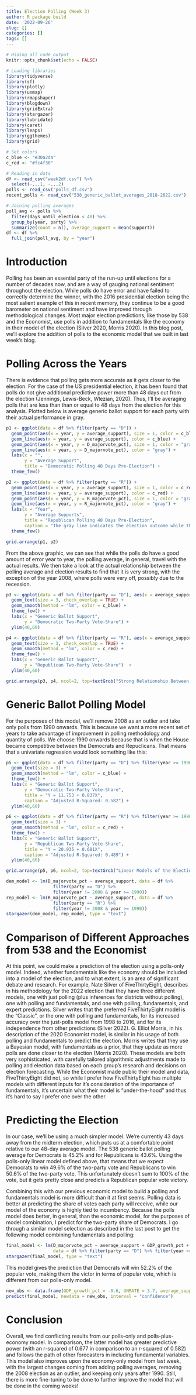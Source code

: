 ```yaml
---
title: Election Polling (Week 3)
author: R package build
date: '2022-09-26'
slug: []
categories: []
tags: []
---
```


```r
# Hiding all code output
knitr::opts_chunk$set(echo = FALSE)

# Loading libraries
library(tidyverse)
library(sf)
library(plotly)
library(usmap)
library(rmapshaper)
library(blogdown)
library(gridExtra)
library(stargazer)
library(lubridate)
library(caret)
library(leaps)
library(ggthemes)
library(grid)

# Set colors
c_blue <- "#30a2da"
c_red <- "#fc4f30"

# Reading in data
df <- read_csv("week2df.csv") %>%
  select(-...1, -...2)
polls <- read_csv("polls_df.csv")
recent_polls <- read_csv("538_generic_ballot_averages_2018-2022.csv")

# Joining polling averages
poll_avg <- polls %>%
  filter(days_until_election < 48) %>%
  group_by(year, party) %>%
  summarize(count = n(), average_support = mean(support))
df <- df %>%
  full_join(poll_avg, by = "year")

```

# Introduction

Polling has been an essential party of the run-up until elections for a number of decades now, and are a way of gauging national sentiment throughout the election. While polls do have error and have failed to correctly determine the winner, with the 2016 presidential election being the most salient example of this in recent memory, they continue to be a good barometer on national sentiment and have improved through methodological changes. Most major election predictions, like those by 538 and the Economist, use polls in addition to fundamentals like the economy in their model of the election (Silver 2020, Morris 2020). In this blog post, we'll explore the addition of polls to the economic model that we built in last week's blog.

# Polling Across the Years

There is evidence that polling gets more accurate as it gets closer to the election. For the case of the US presidential election, it has been found that polls do not give additional predictive power more than 48 days out from the election (Jennings, Lewis-Beck, Wlezian, 2020). Thus, I'll be averaging polls that are less than than or equal to 48 days from the election for this analysis. Plotted below is average generic ballot support for each party with their actual performance in gray.

```r
p1 <- ggplot(data = df %>% filter(party == "D")) +
  geom_point(aes(x = year, y = average_support), size = 1, color = c_blue) +
  geom_line(aes(x = year, y = average_support), color = c_blue) +
  geom_point(aes(x = year, y = D_majorvote_pct), size = 1, color = "gray") +
  geom_line(aes(x = year, y = D_majorvote_pct), color = "gray") +
  labs(x = "", 
       y = "Average Support",
       title = "Democratic Polling 48 Days Pre-Election") +
  theme_few()

p2 <- ggplot(data = df %>% filter(party == "R")) +
  geom_point(aes(x = year, y = average_support), size = 1, color = c_red) +
  geom_line(aes(x = year, y = average_support), color = c_red) +
  geom_point(aes(x = year, y = R_majorvote_pct), size = 1, color = "gray") +
  geom_line(aes(x = year, y = R_majorvote_pct), color = "gray") +
  labs(x = "Year", 
       y = "Average Supports",
       title = "Republican Polling 48 Days Pre-Election",
       caption = "The gray line indicates the election outcome while the colored line indicates the polling average.") +
  theme_few()

grid.arrange(p1, p2)
```

From the above graphic, we can see that while the polls do have a good amount of error year to year, the polling average, in general, travel with the actual results. We then take a look at the actual relationship between the polling average and election results to find that it is very strong, with the exception of the year 2008, where polls were very off, possibly due to the recession.

```r
p3 <- ggplot(data = df %>% filter(party == "D"), aes(x = average_support, y = D_majorvote_pct, label = year)) +
  geom_text(size = 3, check_overlap = TRUE) +
  geom_smooth(method = "lm", color = c_blue) +
  theme_few() +
  labs(x = "Generic Ballot Support",
       y = "Democratic Two-Party Vote-Share") +
  ylim(40,60)

p4 <- ggplot(data = df %>% filter(party == "R"), aes(x = average_support, y = R_majorvote_pct, label = year)) +
  geom_text(size = 3, check_overlap = TRUE) +
  geom_smooth(method = "lm", color = c_red) +
  theme_few() +
  labs(x = "Generic Ballot Support",
       y = "Republican Two-Party Vote-Share")  +
  ylim(40,60)

grid.arrange(p3, p4, ncol=2, top=textGrob("Strong Relationship Between Polling and Actual Results"))
```

# Generic Ballot Polling Model

For the purposes of this model, we'll remove 2008 as an outlier and take only polls from 1990 onwards. This is because we want a more recent set of years to take advantage of improvement in polling methodology and quantity of polls. We choose 1990 onwards because that is when the House became competitive between the Democrats and Repuclicans. That means that a univariate regression would look something like this:

```r
p5 <- ggplot(data = df %>% filter(party == "D") %>% filter(year >= 1990 & year != 2008), aes(x = average_support, y = D_majorvote_pct, label = year)) +
  geom_text(size = 3) +
  geom_smooth(method = "lm", color = c_blue) +
  theme_few() +
  labs(x = "Generic Ballot Support",
       y = "Democratic Two-Party Vote-Share",
       title = "Y = 11.753 + 0.837X",
       caption = "Adjusted R-Squared: 0.582") +
  ylim(40,60)

p6 <- ggplot(data = df %>% filter(party == "R") %>% filter(year >= 1990 & year != 2008), aes(x = average_support, y = R_majorvote_pct, label = year)) +
  geom_text(size = 3) +
  geom_smooth(method = "lm", color = c_red) +
  theme_few() +
  labs(x = "Generic Ballot Support",
       y = "Republican Two-Party Vote-Share",
       title = "Y = 20.935 + 0.681X",
       caption = "Adjusted R-Squared: 0.489") +
  ylim(40,60)

grid.arrange(p5, p6, ncol=2, top=textGrob("Linear Models of the Election With Respect to Polling Averages"))
```

```r
dem_model <- lm(D_majorvote_pct ~ average_support, data = df %>% 
                  filter(party == "D") %>% 
                  filter(year != 2008 & year >= 1990))
rep_model <- lm(R_majorvote_pct ~ average_support, data = df %>% 
                  filter(party == "R") %>% 
                  filter(year != 2008 & year >= 1990))
stargazer(dem_model, rep_model, type = "text")
```

# Comparison of Different Approaches from 538 and the Economist

At this point, we could make a prediction of the election using a polls-only model. Indeed, whether fundamentals like the economy should be included into a model of the election, and to what extent, is an area of significant debate and research. For example, Nate Silver of FiveThirtyEight, describes in his methodology for the 2022 election that they have three different models, one with just polling (plus inferences for districts without polling), one with polling and fundamentals, and one with polling, fundamentals, and expert predictions. Silver writes that the preferred FiveThirtyEight model is the "Classic", or the one with polling and fundamentals, for its increased accuracy over the just-polls model from 1998 to 2016, and for its independence from other predictions (Silver 2022). G. Elliot Morris, in his description of the 2020 Economist model, is similar in his usage of both polling and fundamentals to predict the election. Morris writes that they use a Bayesian model, with fundamentals as a prior, that they update as more polls are done closer to the election (Morris 2020). These models are both very sophisticated, with carefully tailored algorithmic adjustments made to polling and election data based on each group's research and decisions on election forecasting. While the Economist made public their model and data, FiveThirtyEight did not, so while I prefer how FiveThirtyEight has multiple models with different inputs for it's consideration of the importance of fundamentals, it's uncertain what their model is "under-the-hood" and thus it's hard to say I prefer one over the other.

# Predicting the Election

In our case, we'll be using a much simpler model. We're currently 43 days away from the midterm election, which puts us at a comfortable point relative to our 48-day average model. The 538 generic ballot polling average for Democrats is 45.2% and for Republicans is 43.6%. Using the polls-only linear model defined above, that means that we expect Democrats to win 49.6% of the two-party vote and Republicans to win 50.6% of the two-party vote. This unfortunately doesn't sum to 100% of the vote, but it gets pretty close and predicts a Republican popular vote victory.

Combining this with our previous economic model to build a polling and fundamentals model is more difficult than it at first seems. Polling data is better at predicting the share of votes each party will receive, while our model of the economy is highly tied to incumbency. Because the polls model does better, in general, than the economic model, for the purposes of model combination, I predict for the two-party share of Democrats. I go through a similar model selection as described in the last post to get the following model combining fundamentals and polling:

```r
final_model <- lm(D_majorvote_pct ~ average_support + GDP_growth_pct + UNRATE,
                  data = df %>% filter(party == "D") %>% filter(year >= 1990 & year != 2008))
stargazer(final_model, type = "text")
```

This model gives the prediction that Democrats will win 52.2% of the popular vote, making them the victor in terms of popular vote, which is different from our polls-only model.

```r
new_obs <- data.frame(GDP_growth_pct = -0.6, UNRATE = 3.7, average_support = 43.6)
predict(final_model, newdata = new_obs, interval = "confidence")
```

# Conclusion

Overall, we find conflicting results from our polls-only and polls-plus-economy model. In comparison, the latter model has greater predictive power (with an r-squared of 0.677 in comparison to an r-squared of 0.582) and follows the path of other forecasters in including fundamental variables. This model also improves upon the economy-only model from last week, with the largest changes coming from adding polling averages, removing the 2008 election as an outlier, and keeping only years after 1990. Still, there is more fine-tuning to be done to further improve the model that will be done in the coming weeks!









